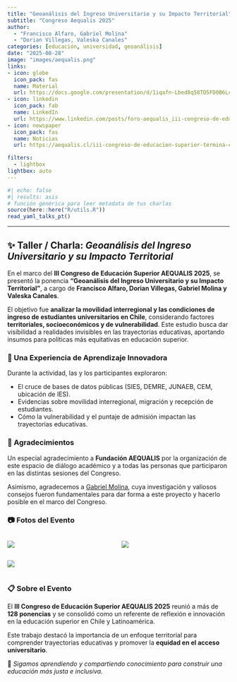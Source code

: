 ```yaml
---
title: "Geoanálisis del Ingreso Universitario y su Impacto Territorial"
subtitle: "Congreso Aequalis 2025"
author: 
  - "Francisco Alfaro, Gabriel Molina"
  - "Dorian Villegas, Valeska Canales"
categories: [educación, universidad, geoanálisis]
date: "2025-08-28"
image: "images/aequalis.png"
links:
- icon: globe
  icon_pack: fas
  name: Material
  url: https://docs.google.com/presentation/d/1iqafn-Lbed8q58TD5FD0B6Lc2R6xPQHFo4xxa9djf5I/edit?usp=sharing
- icon: linkedin
  icon_pack: fab
  name: LinkedIn
  url: https://www.linkedin.com/posts/foro-aequalis_iii-congreso-de-educaci%C3%B3n-superior-termina-activity-7369409950533496834-rqge?utm_source=share&utm_medium=member_desktop&rcm=ACoAABW-gAgB7do22NXOYm3_l0xBh_2h985EFvc
- icon: newspaper
  icon_pack: fas
  name: Noticias
  url: https://aequalis.cl/iii-congreso-de-educacion-superior-termina-con-record-de-presentaciones-academicas/

filters:
  - lightbox
lightbox: auto
---
```


```r
#| echo: false
#| results: asis
# función genérica para leer metadata de tus charlas
source(here::here("R/utils.R"))
read_yaml_talks_pt()
```

------------------------------------------------------------------------

## ✨ Taller / Charla: *Geoanálisis del Ingreso Universitario y su Impacto Territorial*

En el marco del **III Congreso de Educación Superior AEQUALIS 2025**, se presentó la ponencia **“Geoanálisis del Ingreso Universitario y su Impacto Territorial”**, a cargo de **Francisco Alfaro, Dorian Villegas, Gabriel Molina y Valeska Canales**.

El objetivo fue **analizar la movilidad interregional y las condiciones de ingreso de estudiantes universitarios en Chile**, considerando factores **territoriales, socioeconómicos y de vulnerabilidad**. Este estudio busca dar visibilidad a realidades invisibles en las trayectorias educativas, aportando insumos para políticas más equitativas en educación superior.

### 🌟 Una Experiencia de Aprendizaje Innovadora

Durante la actividad, las y los participantes exploraron:

-   El cruce de bases de datos públicas (SIES, DEMRE, JUNAEB, CEM, ubicación de IES).
-   Evidencias sobre movilidad interregional, migración y recepción de estudiantes.
-   Cómo la vulnerabilidad y el puntaje de admisión impactan las trayectorias educativas.

### 👏 Agradecimientos

Un especial agradecimiento a **Fundación AEQUALIS** por la organización de este espacio de diálogo académico y a todas las personas que participaron en las distintas sesiones del Congreso.  

Asimismo, agradecemos a [Gabriel Molina](https://www.linkedin.com/in/gabriel-molinah/?originalSubdomain=cl), cuya investigación y valiosos consejos fueron fundamentales para dar forma a este proyecto y hacerlo posible en el marco del Congreso.

### 📷 Fotos del Evento

::: {style="display: grid; grid-template-columns: repeat(2, 1fr); grid-gap: 1em;"}
![](images/img_01.png){group="galeria-evento"}

![](images/img_02.png){group="galeria-evento"}
:::

::: {style="display: grid; grid-template-columns: repeat(1, 1fr); grid-gap: 1em;"}
![](images/img_03.png){group="galeria-evento"}
:::

### 📋 Sobre el Evento

El **III Congreso de Educación Superior AEQUALIS 2025** reunió a más de **128 ponencias** y se consolidó como un referente de reflexión e innovación en la educación superior en Chile y Latinoamérica.

Este trabajo destacó la importancia de un enfoque territorial para comprender trayectorias educativas y promover la **equidad en el acceso universitario**.

🌱 *Sigamos aprendiendo y compartiendo conocimiento para construir una educación más justa e inclusiva.*
